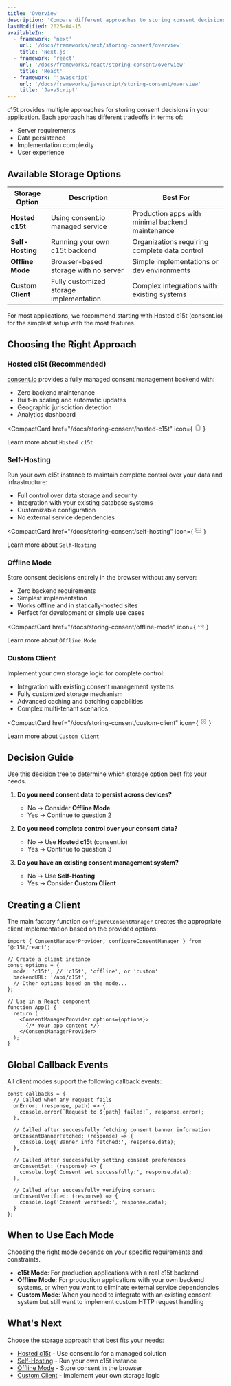 ```yaml
---
title: 'Overview'
description: 'Compare different approaches to storing consent decisions in your application'
lastModified: 2025-04-15
availableIn:
  - framework: 'next'
    url: '/docs/frameworks/next/storing-consent/overview'
    title: 'Next.js'
  - framework: 'react'
    url: '/docs/frameworks/react/storing-consent/overview'
    title: 'React'
  - framework: 'javascript'
    url: '/docs/frameworks/javascript/storing-consent/overview'
    title: 'JavaScript'
---
```


c15t provides multiple approaches for storing consent decisions in your application. Each approach has different tradeoffs in terms of:

- Server requirements
- Data persistence
- Implementation complexity
- User experience

## Available Storage Options

| Storage Option | Description | Best For |
|--------------|-------------|----------|
| **Hosted c15t** | Using consent.io managed service | Production apps with minimal backend maintenance |
| **Self-Hosting** | Running your own c15t backend | Organizations requiring complete data control |
| **Offline Mode** | Browser-based storage with no server | Simple implementations or dev environments |
| **Custom Client** | Fully customized storage implementation | Complex integrations with existing systems |

<Callout type="tip">
  For most applications, we recommend starting with Hosted c15t (consent.io) for the simplest setup with the most features.
</Callout>

## Choosing the Right Approach

### Hosted c15t (Recommended)

[consent.io](https://consent.io) provides a fully managed consent management backend with:

- Zero backend maintenance
- Built-in scaling and automatic updates
- Geographic jurisdiction detection
- Analytics dashboard

<CompactCard 
  href="/docs/storing-consent/hosted-c15t" 
  icon={
    <svg xmlns="http://www.w3.org/2000/svg" width="16" height="16" fill="none" viewBox="0 0 24 24" stroke="currentColor">
      <path strokeLinecap="round" strokeLinejoin="round" strokeWidth={2} d="M9 5H7a2 2 0 00-2 2v12a2 2 0 002 2h10a2 2 0 002-2V7a2 2 0 00-2-2h-2M9 5a2 2 0 002 2h2a2 2 0 002-2M9 5a2 2 0 012-2h2a2 2 0 012 2" />
    </svg>
  }
>
  Learn more about <code>Hosted c15t</code>
</CompactCard>

### Self-Hosting

Run your own c15t instance to maintain complete control over your data and infrastructure:

- Full control over data storage and security
- Integration with your existing database systems
- Customizable configuration
- No external service dependencies

<CompactCard 
  href="/docs/storing-consent/self-hosting" 
  icon={
    <svg xmlns="http://www.w3.org/2000/svg" width="16" height="16" fill="none" viewBox="0 0 24 24" stroke="currentColor">
      <path strokeLinecap="round" strokeLinejoin="round" strokeWidth={2} d="M5 12h14M5 12a2 2 0 01-2-2V6a2 2 0 012-2h14a2 2 0 012 2v4a2 2 0 01-2 2M5 12a2 2 0 00-2 2v4a2 2 0 002 2h14a2 2 0 002-2v-4a2 2 0 00-2-2" />
    </svg>
  }
>
  Learn more about <code>Self-Hosting</code>
</CompactCard>

### Offline Mode

Store consent decisions entirely in the browser without any server:

- Zero backend requirements
- Simplest implementation
- Works offline and in statically-hosted sites
- Perfect for development or simple use cases

<CompactCard 
  href="/docs/storing-consent/offline-mode" 
  icon={
    <svg xmlns="http://www.w3.org/2000/svg" width="16" height="16" fill="none" viewBox="0 0 24 24" stroke="currentColor">
      <path strokeLinecap="round" strokeLinejoin="round" strokeWidth={2} d="M18.364 5.636a9 9 0 010 12.728m0 0l-2.829-2.829m2.829 2.829L21 21M15.536 8.464a5 5 0 010 7.072m0 0l-2.829-2.829m-4.243 2.829a4.978 4.978 0 01-1.414-2.83m-1.414 5.658a9 9 0 01-2.167-9.238m7.824 2.167a1 1 0 111.414 1.414m-1.414-1.414L10 10" />
    </svg>
  }
>
  Learn more about <code>Offline Mode</code>
</CompactCard>

### Custom Client

Implement your own storage logic for complete control:

- Integration with existing consent management systems
- Fully customized storage mechanism
- Advanced caching and batching capabilities
- Complex multi-tenant scenarios

<CompactCard 
  href="/docs/storing-consent/custom-client" 
  icon={
    <svg xmlns="http://www.w3.org/2000/svg" width="16" height="16" fill="none" viewBox="0 0 24 24" stroke="currentColor">
      <path strokeLinecap="round" strokeLinejoin="round" strokeWidth={2} d="M10.325 4.317c.426-1.756 2.924-1.756 3.35 0a1.724 1.724 0 002.573 1.066c1.543-.94 3.31.826 2.37 2.37a1.724 1.724 0 001.065 2.572c1.756.426 1.756 2.924 0 3.35a1.724 1.724 0 00-1.066 2.573c.94 1.543-.826 3.31-2.37 2.37a1.724 1.724 0 00-2.572 1.065c-.426 1.756-2.924 1.756-3.35 0a1.724 1.724 0 00-2.573-1.066c-1.543.94-3.31-.826-2.37-2.37a1.724 1.724 0 00-1.065-2.572c-1.756-.426-1.756-2.924 0-3.35a1.724 1.724 0 001.066-2.573c-.94-1.543.826-3.31 2.37-2.37.996.608 2.296.07 2.572-1.065z" />
      <path strokeLinecap="round" strokeLinejoin="round" strokeWidth={2} d="M15 12a3 3 0 11-6 0 3 3 0 016 0z" />
    </svg>
  }
>
  Learn more about <code>Custom Client</code>
</CompactCard>

## Decision Guide

<Callout>
Use this decision tree to determine which storage option best fits your needs.
</Callout>

1. **Do you need consent data to persist across devices?**
   - No → Consider **Offline Mode**
   - Yes → Continue to question 2

2. **Do you need complete control over your consent data?**
   - No → Use **Hosted c15t** (consent.io)
   - Yes → Continue to question 3

3. **Do you have an existing consent management system?**
   - No → Use **Self-Hosting**
   - Yes → Consider **Custom Client**

## Creating a Client

The main factory function `configureConsentManager` creates the appropriate client implementation based on the provided options:

```tsx
import { ConsentManagerProvider, configureConsentManager } from '@c15t/react';

// Create a client instance
const options = {
  mode: 'c15t', // 'c15t', 'offline', or 'custom'
  backendURL: '/api/c15t',
  // Other options based on the mode...
};

// Use in a React component
function App() {
  return (
    <ConsentManagerProvider options={options}>
      {/* Your app content */}
    </ConsentManagerProvider>
  );
}
```

## Global Callback Events

All client modes support the following callback events:

```tsx
const callbacks = {
  // Called when any request fails
  onError: (response, path) => {
    console.error(`Request to ${path} failed:`, response.error);
  },
  
  // Called after successfully fetching consent banner information
  onConsentBannerFetched: (response) => {
    console.log('Banner info fetched:', response.data);
  },
  
  // Called after successfully setting consent preferences
  onConsentSet: (response) => {
    console.log('Consent set successfully:', response.data);
  },
  
  // Called after successfully verifying consent
  onConsentVerified: (response) => {
    console.log('Consent verified:', response.data);
  }
};
```

## When to Use Each Mode

<Callout>
  Choosing the right mode depends on your specific requirements and constraints.
</Callout>

- **c15t Mode**: For production applications with a real c15t backend
- **Offline Mode**: For production applications with your own backend systems, or when you want to eliminate external service dependencies
- **Custom Mode**: When you need to integrate with an existing consent system but still want to implement custom HTTP request handling

## What's Next

Choose the storage approach that best fits your needs:

- [Hosted c15t](/docs/storing-consent/hosted-c15t) - Use consent.io for a managed solution
- [Self-Hosting](/docs/storing-consent/self-hosting) - Run your own c15t instance
- [Offline Mode](/docs/storing-consent/offline-mode) - Store consent in the browser
- [Custom Client](/docs/storing-consent/custom-client) - Implement your own storage logic 